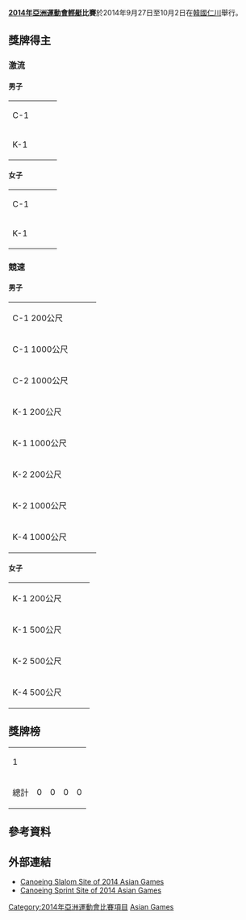 {{noteTA|G1=Sports}}
'''[[2014年亞洲運動會|2014年亞洲運動會]][[輕艇|輕艇]]比賽'''於2014年9月27日至10月2日在[[韓國|韓國]][[仁川|仁川]]舉行。

==獎牌得主==
===激流===
====男子====
{|{{MedalistTable|type=項目}}
|-
|C-1
|{{flagIOC2medalist|[[羽根田卓也|羽根田卓也]]|JPN|2014年亞洲運動會}}
|{{flagIOC2medalist|[[張允詮|張允詮]]|TPE|2014年亞洲運動會}}
|{{flagIOC2medalist|[[Wang_Xiaodong_(canoeist)|Wang Xiaodong]]|CHN|2014年亞洲運動會}}
|-
|K-1
|{{flagIOC2medalist|[[Kazuya_Adachi|Kazuya Adachi]]|JPN|2014年亞洲運動會}}
|{{flagIOC2medalist|[[潘泓銘|潘泓銘]]|TPE|2014年亞洲運動會}}
|{{flagIOC2medalist|[[Yuan_Tao_(canoeist)|Yuan Tao]]|CHN|2014年亞洲運動會}}
|}

====女子====
{|{{MedalistTable|type=項目}}
|-
|C-1
|{{flagIOC2medalist|[[岑南琴|岑南琴]]|CHN|2014年亞洲運動會}}
|{{flagIOC2medalist|[[陳瑋涵|陳瑋涵]]|TPE|2014年亞洲運動會}}
|{{flagIOC2medalist|[[戈馬亞|戈馬亞]]|IRI|2014年亞洲運動會}}
|-
|K-1
|{{flagIOC2medalist|[[李彤|李彤]]|CHN|2014年亞洲運動會}}
|{{flagIOC2medalist|[[張筑涵|張筑涵]]|TPE|2014年亞洲運動會}}
|{{flagIOC2medalist|[[矢澤亞季|矢澤亞季]]|JPN|2014年亞洲運動會}}
|}

===競速===
====男子====
{|{{MedalistTable|type=項目}}
|-
|C-1 200公尺
|
|
|
|-
|C-1 1000公尺
|
|
|
|-
|C-2 1000公尺
|
|
|
|-
|K-1 200公尺
|
|
|
|-
|K-1 1000公尺
|
|
|
|-
|K-2 200公尺
|
|
|
|-
|K-2 1000公尺
|
|
|
|-
|K-4 1000公尺
|
|
|
|}

====女子====
{|{{MedalistTable|type=項目}}
|-
|K-1 200公尺
|
|
|
|-
|K-1 500公尺
|
|
|
|-
|K-2 500公尺
|
|
|
|-
|K-4 500公尺
|
|
|
|}

==獎牌榜==
{| {{RankedMedalTable|nation-width=200px}}
|- 
| 1 || ||  ||  ||  || 
|- 
!colspan=2| 總計 || 0 || 0 || 0 || 0
|}



==參考資料==
{{reflist}}

==外部連結==
*[https://web.archive.org/web/20140924012048/http://www.incheon2014.kr/Sports/Schedule/BySport/CS0000000?lang=en Canoeing Slalom Site of 2014 Asian Games]
*[https://web.archive.org/web/20140924012426/http://www.incheon2014.kr/Sports/Schedule/BySport/CF0000000?lang=en Canoeing Sprint Site of 2014 Asian Games]

{{2014年亞洲運動會項目}}
{{亞洲運動會輕艇比賽}}


[[Category:2014年亞洲運動會比賽項目|Category:2014年亞洲運動會比賽項目]]
[[Category:2014年輕艇|Asian Games]]